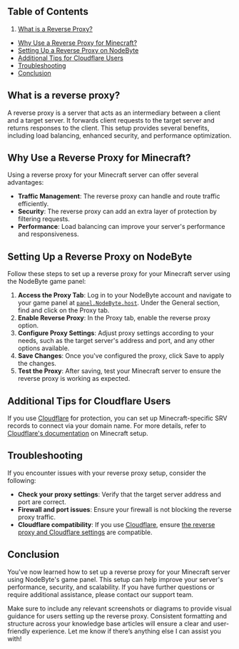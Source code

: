 ## Table of Contents

1. [What is a Reverse Proxy?](#what-is-a-reverse-proxy)
- [Why Use a Reverse Proxy for Minecraft?](#why-use-a-reverse-proxy-for-minecraft)
- [Setting Up a Reverse Proxy on NodeByte](#setting-up-a-reverse-proxy-on-nodebyte)
- [Additional Tips for Cloudflare Users](#additional-tips-for-cloudflare-users)
- [Troubleshooting](#troubleshooting)
- [Conclusion](#conclusion)

## What is a reverse proxy?

A reverse proxy is a server that acts as an intermediary between a client and a target server. It forwards client requests to the target server and returns responses to the client. This setup provides several benefits, including load balancing, enhanced security, and performance optimization.

## Why Use a Reverse Proxy for Minecraft?
Using a reverse proxy for your Minecraft server can offer several advantages:

- **Traffic Management**: The reverse proxy can handle and route traffic efficiently.
- **Security**: The reverse proxy can add an extra layer of protection by filtering requests.
- **Performance**: Load balancing can improve your server's performance and responsiveness.

## Setting Up a Reverse Proxy on NodeByte

Follow these steps to set up a reverse proxy for your Minecraft server using the NodeByte game panel:

1. **Access the Proxy Tab**: Log in to your NodeByte account and navigate to your game panel at [`panel.NodeByte.host`](https://panel.nodebyte.host). Under the General section, find and click on the Proxy tab.
2. **Enable Reverse Proxy**: In the Proxy tab, enable the reverse proxy option.
3. **Configure Proxy Settings**: Adjust proxy settings according to your needs, such as the target server's address and port, and any other options available.
4. **Save Changes**: Once you've configured the proxy, click Save to apply the changes.
5. **Test the Proxy**: After saving, test your Minecraft server to ensure the reverse proxy is working as expected.

## Additional Tips for Cloudflare Users

If you use [Cloudflare](https://cloudflare.com) for protection, you can set up Minecraft-specific SRV records to connect via your domain name. For more details, refer to [Cloudflare's documentation](https://community.cloudflare.com/t/setting-up-minecraft-srv-records-on-cloudflare-connect-via-your-domain-name/636757) on Minecraft setup.

## Troubleshooting

If you encounter issues with your reverse proxy setup, consider the following:

- **Check your proxy settings**: Verify that the target server address and port are correct.
- **Firewall and port issues**: Ensure your firewall is not blocking the reverse proxy traffic.
- **Cloudflare compatibility**: If you use [Cloudflare](https://cloudflare.com), ensure [the reverse proxy and Cloudflare settings](https://community.cloudflare.com/t/setting-up-minecraft-srv-records-on-cloudflare-connect-via-your-domain-name/636757) are compatible.

## Conclusion
You've now learned how to set up a reverse proxy for your Minecraft server using NodeByte's game panel. This setup can help improve your server's performance, security, and scalability. If you have further questions or require additional assistance, please contact our support team.

Make sure to include any relevant screenshots or diagrams to provide visual guidance for users setting up the reverse proxy. Consistent formatting and structure across your knowledge base articles will ensure a clear and user-friendly experience. Let me know if there’s anything else I can assist you with!
